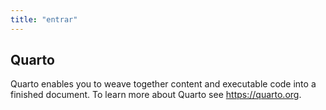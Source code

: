 ```yaml
---
title: "entrar"
---
```


## Quarto

Quarto enables you to weave together content and executable code into a finished document. To learn more about Quarto see <https://quarto.org>.
